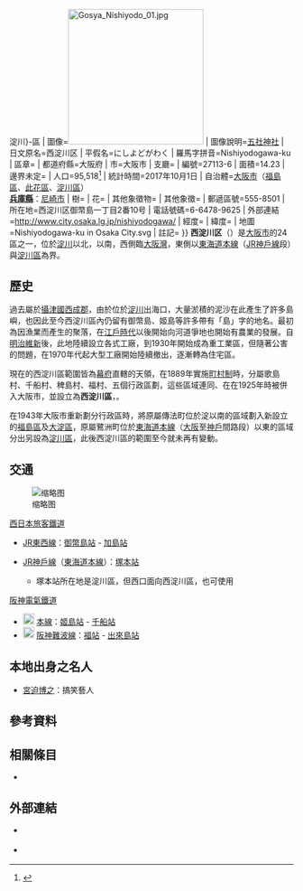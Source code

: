 {{noteTA
|T=zh:西淀川區;zh-hans:西淀川区;zh-hk:西淀川區;zh-sg:西淀川区;zh-tw:西淀川區;
}}
{{日本區
| 自治體名=西-{A{{!}}淀川}-區
| 圖像=[[File:Gosya_Nishiyodo_01.jpg|240px]]
| 圖像說明=[[五社神社|五社神社]]
| 日文原名=西淀川区
| 平假名=にしよどがわく
| 羅馬字拼音=Nishiyodogawa-ku
| 區章=
| 都道府縣=大阪府
| 市=大阪市
| 支廳=
| 編號=27113-6
| 面積=14.23
| 邊界未定=
| 人口=95,518<ref>{{Cite web| url=http://www.city.osaka.lg.jp/toshikeikaku/page/0000014987.html| title=推計人口（毎月1日現在）・人口異動| date=2017-10-16| publisher=大阪市政府| accessdate=2017-10-17| language=ja| archive-date=2017-10-17| archive-url=https://web.archive.org/web/20171017201729/http://www.city.osaka.lg.jp/toshikeikaku/page/0000014987.html| dead-url=no}}</ref>
| 統計時間=2017年10月1日
| 自治體=[[大阪市|大阪市]]（[[福島區|福島區]]、[[此花區|此花區]]、[[淀川區|淀川區]]）<br />'''[[兵庫縣|兵庫縣]]'''：[[尼崎市|尼崎市]]
| 樹=
| 花=
| 其他象徵物=
| 其他象徵=
| 郵遞區號=555-8501
| 所在地=西淀川区御幣島一丁目2番10号
| 電話號碼=6-6478-9625
| 外部連結=http://www.city.osaka.lg.jp/nishiyodogawa/
| 經度=
| 緯度=
| 地圖=Nishiyodogawa-ku in Osaka City.svg
| 註記=
}}
'''西淀川区'''（{{jpn|j=西淀川区|hg=にしよどがわく|rm=Nishiyodogawa ku|f=y}}）是[[大阪市|大阪市]]的24區之一，位於[[淀川|淀川]]以北，{{tsl|ja|神崎川}}以南，西側臨[[大阪灣|大阪灣]]，東側以[[東海道本線|東海道本線]]（[[JR神戶線|JR神戶線]]段）與[[淀川區|淀川區]]為界。

== 歷史 ==
過去屬於[[攝津國|攝津國]][[西成郡|西成郡]]，由於位於[[淀川|淀川]]出海口，大量淤積的泥沙在此產生了許多島嶼，也因此至今西淀川區內仍留有御幣島、姬島等許多帶有「島」字的地名。最初為因漁業而產生的聚落，在[[江戶時代|江戶時代]]以後開始向河道爭地也開始有農業的發展。自[[明治維新|明治維新]]後，此地陸續設立各式工廠，到1930年開始成為重工業區，但隨著公害的問題，在1970年代起大型工廠開始陸續撤出，逐漸轉為住宅區。

現在的西淀川區範圍皆為[[幕府|幕府]]直轄的天領，在1889年實施[[町村制|町村制]]時，分屬歌島村、千船村、稗島村、福村、{{tsl|ja|川北村_(大阪府)|川北村_(大阪府)|川北村}}五個行政區劃，這些區域連同{{tsl|ja|鷺洲町}}、{{Tsl|ja|伝法町|傳法町}}在在1925年時被併入大阪市，並設立為'''西淀川區'''，。

在1943年大阪市重新劃分行政區時，將原屬傳法町位於淀以南的區域劃入新設立的[[福島區|福島區]]及[[大淀區|大淀區]]，原屬鷺洲町位於[[東海道本線|東海道本線]]（[[大阪車站|大阪]]至[[神戶車站_(兵庫縣)|神戶]]間路段）以東的區域分出另設為[[淀川區|淀川區]]，此後西淀川區的範圍至今就未再有變動。

== 交通 ==
[[File:Ohno_River_Promenade_at_Osaka_(2).jpg|缩略图]]
; [[西日本旅客鐵道|西日本旅客鐵道]]
* {{JR西路線記號|K|H}} [[JR東西線|JR東西線]]：[[御幣島站|御幣島站]] - [[加島站|加島站]]
* {{JR西路線記號|K|A}} [[JR神戶線|JR神戶線]]（[[東海道本線|東海道本線]]）：[[塚本站|塚本站]]
** 塚本站所在地是淀川區，但西口面向西淀川區，也可使用
; [[阪神電氣鐵道|阪神電氣鐵道]]
* [[File:Number_prefix_Hanshin_line.svg|20px]] [[阪神本線|本線]]：[[姬島站|姬島站]] - [[千船站|千船站]]
* [[File:Number_prefix_Hanshin_line.svg|20px]] [[阪神難波線|阪神難波線]]：[[福站|福站]] - [[出來島站|出來島站]]

== 本地出身之名人 ==
* [[宮迫博之|宮迫博之]]：搞笑藝人

== 參考資料 ==
{{Reflist}}

== 相關條目 ==
{{Commonscat|Nishiyodogawa-ku, Osaka}}
* {{tsl|ja|大和田城}}

== 外部連結 ==
* {{Ja}} {{Facebook|nishiyodogawaku|大阪市西淀川區公所}}
* {{Ja}} {{Twitter|nishiyodo_ku|大阪市西淀川區公所}}

{{大阪府}}
{{Authority control}}